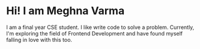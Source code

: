 # Hi! I am Meghna Varma

I am a final year CSE student. I like write code to solve a problem. Currently, I'm exploring the field of Frontend Development and have found myself falling in love with this too.
